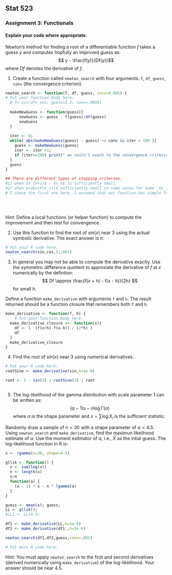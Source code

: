 Stat 523
--------

### Assignment 3: Functionals

#### Explain your code where appropriate.

Newton's method for finding a root of a differentiable function $f$ takes a guess $y$ and computes hopfully an improved guess as:
$$ y - \frac{f(y)}{Df(y)}$$
where $Df$ denotes the derivative of $f$.

1. Create a function called `newton_search` with four arguments: `f`, `df`, `guess`, `conv` (the convergence criterion).
```r

newton_search <- function(f, df, guess, conv=0.001) {
# Put your function body here.
  # f= sin;df= cos; guess=3.2; conv=.00001
  
  makeNewGuess <- function(guess){
      newGuess <- guess - f(guess)/df(guess)
      newGuess
  }
  
  iter <- 0;
  while( abs(makeNewGuess(guess) - guess) >= conv && iter < 100 ){
    guess <- makeNewGuess(guess)
    iter <- iter +1;
    if (iter==100) print(" we couln't reach to the convergence criterion in 100 attempts")
  }
  guess
}

## There are different types of stopping criterion. 
#1) when $x_{n+1}$ - $x_n$ is sufficiently small. 
#2) when $\abs(F(x_n))$ sufficiently small in some sense for some  $x_{n}$
# I chose the first one here. I assumed that our function has simple format.
  
  
  

```
Hint: Define a local functions (or helper function) to compute the improvement and then test for convengence.

2. Use this function to find the root of $sin(x)$ near 3 using the actual symbolic derivative. The exact answer is $\pi$.
```r
# Put your R code here.
newton_search(sin,cos,3,.001)


```

3. In general you may not be able to compute the derivative exactly. Use the symmetric difference quotient to approxiate the derivative of $f$ at $x$ numerically by the defintion:
$$ Df \approx \frac{f(x + h) - f(x - h)}{2h} $$
for small $h$.

Define a function `make_derivative` with arguments `f` and `h`. The result returned should be a function closure that remembers both `f` and `h`.
```r

make_derivative <- function(f, h) {
    # Put your function body here.
  make_derivative_closure <<- function(x){
    df <- (  (f(x+h)-f(x-h)) / (2*h) )
    df  
  }
  make_derivative_closure
}


```

4. Find the root of $sin(x)$ near 3 using numerical derivatives. 
```r

# Put your R code here.
rootSine <- make_derivative(sin,h=1e-6)

root <- 3 - sin(3) / rootSine(3) ; root



```

5. The log-likelihood of the gamma distribution with scale parameter 1 can be written as:
$$ (\alpha -1)s -n\log\Gamma(\alpha) $$
where $\alpha$ is the shape parameter and $s = \sum \log X_i$ is the sufficient statistic.

Randomly draw a sample of $n = 30$ with a shape parameter of $\alpha = 4.5$. Using `newton_search` and `make_derivative`, find the maximun likelihood estimate of $\alpha$. Use the moment esitmator of $\alpha$, i.e., $\bar X$ as the intial guess. The log-likelihood function in R is:
```r

x <- rgamma(n=30, shape=4.5)

gllik <- function() {
  s <- sum(log(x))
  n <- length(x)
  s/n
  function(a) {
    (a - 1) * s - n * lgamma(a)
  }
}

guess <- mean(x); guess; 
LL <- gllik();
#LL2 <- LL(4.5)

df1 <- make_derivative(LL,h=1e-6)
df2 <- make_derivative(df1 ,h=1e-6)

newton_search(df1,df2,guess,conv=.001)

# Put more R code here.
```
Hint: You must apply `newton_search` to the first and second derivatives (derived numerically using `make_derivative`) of the log-likelihood. Your answer should be near 4.5.



